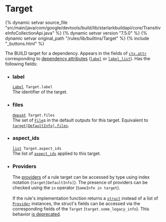 <html devsite>
<head>
  <meta name="project_path" value="/_project.yaml">
  <meta name="book_path" value="/versions/7.5.0/_book.yaml">
</head>
<body>

<h1 class="page-title" id="modules.Target">Target</h1>

{% dynamic setvar source_file "src/main/java/com/google/devtools/build/lib/starlarkbuildapi/core/TransitiveInfoCollectionApi.java" %}
{% dynamic setvar version "7.5.0" %}
{% dynamic setvar original_path "/rules/lib/builtins/Target" %}
{% include "_buttons.html" %}
<!-- {% raw %} -->

The BUILD target for a dependency. Appears in the fields of <code><a href='../builtins/ctx.html#attr'>ctx.attr</a></code> corresponding to <a href='https://bazel.build/versions/7.5.0/extending/rules#dependency_attributes'>dependency attributes</a> (<code><a href='../toplevel/attr.html#label'>label</a></code> or <code><a href='../toplevel/attr.html#label_list'>label_list</a></code>). Has the following fields:
<ul>
<li><h3 id='modules.Target.label'>label</h3>
<code><a href='../builtins/Label.html'>Label</a> Target.label</code><br/>
The identifier of the target.</li>
<li><h3 id='modules.Target.files'>files</h3>
<code><a href='../builtins/depset.html'>depset</a> Target.files </code><br/>
The set of <code><a href='../builtins/File.html'>File</a></code>s in the default outputs for this target. Equivalent to <code><a href='../providers/DefaultInfo.html#files'>target[DefaultInfo].files</a></code>.</li>
<li><h3 id='modules.Target.aspect_ids'>aspect_ids</h3>
<code><a href='../core/list.html'>list</a> Target.aspect_ids </code><br/>
The list of <code><a href='../builtins/ctx.html#aspect_ids'>aspect_ids</a></code> applied to this target.</li>
<li><h3 id='modules.Target.providers'>Providers</h3>
The <a href='https://bazel.build/versions/7.5.0/extending/rules#providers'>providers</a> of a rule target can be accessed by type using index notation (<code>target[DefaultInfo]</code>). The presence of providers can be checked using the <code>in</code> operator (<code>SomeInfo in target</code>).<br/>
<br/>
If the rule's implementation function returns a <code><a href='../builtins/struct.html'>struct</a></code> instead of a list of <code><a href='../builtins/Provider.html'>Provider</a></code> instances, the struct's fields can be accessed via the corresponding fields of the <code>Target</code> (<code>target.some_legacy_info</code>). This behavior <a href='https://bazel.build/versions/7.5.0/extending/rules#migrating_from_legacy_providers'>is deprecated</a>.</li>
</ul>



</body>
</html>

<!-- {% endraw %} -->
